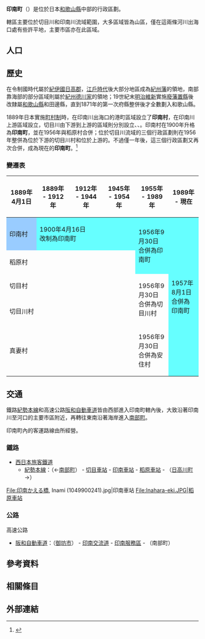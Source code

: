 {{日本町村
| 自治體名   = 印南
| 町村       = 町
| 圖像       = [[File:切目駅_-_panoramio.jpg|240px]]
| 圖像說明   = [[切目站|切目站]]
| 町村章     = [[File:Emblem_of_Inami,_Wakayama.svg|100px]]
| 日文原名   = 印南町
| 平假名     = いなみちょう
| 羅馬字拼音 = Inami-chō
| 都道府縣   = 和歌山縣
| 支廳       =
| 郡         = 日高郡
| 郡連結     = 日高郡 (和歌山縣)
| 編號       = 30390-9
| 面積       = 113.63
| 邊界未定   =
| 人口       = 8,221<ref>{{Cite web| url=http://www.town.wakayama-inami.lg.jp/contents_detail.php?frmId=600| title=人口の内訳| publisher=印南町公所| language=ja| accessdate=2019-11-21| archive-date=2020-11-13| archive-url=https://web.archive.org/web/20201113151943/http://www.town.wakayama-inami.lg.jp/contents_detail.php?frmId=600| dead-url=no}}</ref>
| 統計時間   = 2019年10月31日
| 自治體     = [[御坊市|御坊市]]、[[田邊市|田邊市]]、[[日高川町|日高川町]]、[[南部町_(和歌山縣)|南部町]]
| 樹         = [[日本柳杉|日本柳杉]]
| 花         = [[草珊瑚|草珊瑚]]
| 鳥         =
| 其他象徵物 = 町魚
| 其他象徵   = [[三線磯鱸|三線磯鱸]]
| 首長       = 日裏勝己
| 卸任日期   = 2024年2月23日
| 議員數     = 12
| 郵遞區號   = 649-1534
| 所在地     = 日高郡印南町大字印南2570
| 電話號碼   = 738-42-1730
| 外部連結   = {{url|https://www.town.wakayama-inami.lg.jp/}}
| 地圖       = [[File:Inami_in_Wakayama_Prefecture_Ja.svg|250px]]
| 註記       =
}}

'''印南町'''（{{jpn|j=印南町|hg=いなみちょう|rm=Inami chō|f=y}}）是位於日本[[和歌山縣|和歌山縣]]中部的行政區劃。

轄區主要位於切目川和印南川流域範圍，大多區域皆為山區，僅在這兩條河川出海口處有些許平地，主要市區亦在此區域。

== 人口 ==

{{日本人口統計|location=Inami, Wakayama|code=30390|name=印南町}}

== 歷史 ==

在令制國時代屬於[[紀伊國|紀伊國]][[日高郡_(和歌山縣)|日高郡]]，[[江戶時代|江戶時代]]後大部分地區成為[[紀州藩|紀州藩]]的領地，南部靠海部的部分區域則屬於[[紀州德川家|紀州德川家]]的{{Tsl|ja|御附家老}}{{Tsl|ja|紀伊田辺藩|紀伊田邊藩}}領地；19世紀末[[明治維新|明治維新]]實施[[廢藩置縣|廢藩置縣]]後改隸屬[[和歌山縣|和歌山縣]]和田邊縣，直到1871年的第一次府縣整併後才全數劃入和歌山縣。

1889年日本實施[[町村制|町村制]]時，在印南川出海口的港町區域設立了'''印南村'''，在印南川上游區域設立{{Tsl|ja|稲原村|稻原村}}，切目川由下游到上游的區域則分別設立{{Tsl|ja|切目村}}、{{Tsl|ja|切目川村}}、{{Tsl|ja|真妻村}}。印南村在1900年升格為'''印南町'''，並在1956年與稻原村合併；位於切目川流域的三個行政區劃則在1956年整併為位於下游的切目川村和位於上游的{{Tsl|ja|安住村}}。不過僅一年後，這三個行政區劃又再次合併，成為現在的'''印南町'''。<ref>{{Cite web| url=https://www.town.wakayama-inami.lg.jp/contents_detail.php?co=kak&frmId=441| title=町の沿革・概要| publisher=印南町公所| language=ja| accessdate=2019-11-21| archive-date=2021-02-07| archive-url=https://web.archive.org/web/20210207043938/https://www.town.wakayama-inami.lg.jp/contents_detail.php?co=kak&frmId=441| dead-url=no}}</ref>

=== 變遷表 ===

{| class="wikitable" style="font-size:x-small;"
|-
! 1889年4月1日
! 1889年 - 1912年
! 1912年 - 1944年
! 1945年 - 1954年
! colspan=2 | 1955年 - 1989年
! 1989年 - 現在
! 現在
|-
| style="background-color:#9cf;" | 印南村
| colspan=3 style="background-color:#6ff;" | 1900年4月16日<br />改制為印南町
| rowspan=2 style="background-color:#6ff;" | 1956年9月30日<br />合併為印南町
| rowspan=6 colspan=3 style="background-color:#6ff;" | 1957年8月1日<br />合併為印南町
|-
| colspan=4 | 稻原村
|-
| colspan=4 | 切目村
| rowspan=2 | 1956年9月30日<br />合併為切目川村
|-
| rowspan=2 colspan=4 | 切目川村
|-
| rowspan=2 | 1956年9月30日<br />合併為安住村
|-
| colspan=4 | 真妻村
|}

== 交通 ==

鐵路[[紀勢本線|紀勢本線]]和高速公路[[阪和自動車道|阪和自動車道]]皆由西部進入印南町轄內後，大致沿著印南川至河口的主要市區附近，再轉往東南沿著海岸進入[[南部町|南部町]]。

印南町內的客運路線由{{Tsl|ja|御坊南海バス|御坊南海巴士}}所經營。

=== 鐵路 ===

* [[西日本旅客鐵道|西日本旅客鐵道]]
** [[紀勢本線|紀勢本線]]：（←[[南部町|南部町]]） - [[切目車站|切目車站]] - [[印南車站|印南車站]] - [[稻原車站|稻原車站]] - （[[日高川町|日高川町]]→）

<gallery widths="200" heights="200">
File:印南かえる橋, Inami (1049900241).jpg|印南車站
File:Inahara-eki.JPG|稻原車站
</gallery>

=== 公路 ===

; 高速公路
* [[阪和自動車道|阪和自動車道]]：（[[御坊市|御坊市]]） - [[印南交流道|印南交流道]] - [[印南服務區|印南服務區]] - （南部町）

== 參考資料 ==
{{Reflist}}

== 相關條目 ==
{{Commonscat|Inami, Wakayama}}

== 外部連結 ==

{{和歌山縣}}
{{Authority control}}